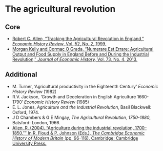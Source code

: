 # The agricultural revolution

## Core

+ [Robert C. Allen, "Tracking the Agricultural Revolution in England," *Economic History Review*, Vol. 52, No. 2, 1999.](https://www.jstor.org/stable/2599937){target="_blank"}
+ [Morgan Kelly and Cormac O Grada, "Numerare Est Errare: Agricultural Output and Food Supply in England Before and During the Industrial Revolution," *Journal of Economic History,* Vol. 73, No. 4, 2013.](https://www.jstor.org/stable/24551014){target="_blank"}

## Additional

+ M. Turner, ‘Agricultural productivity in the Eighteenth Century’ *Economic History Review* (1982)
+ R.V. Jackson, ‘Growth and Deceleration in English Agriculture 1660-1790’ *Economic History Review* (1985)
+ E. L. Jones, *Agriculture and the Industrial Revolution*, Basil Blackwell: Oxford, 1974.
+ J D Chambers & G E Mingay, *The Agricultural Revolution, 1750-1880*, Batsford: London, 1966.
+ [Allen, R. (2004). "Agriculture during the industrial revolution, 1700–1850."" In R. Floud & P. Johnson (Eds.), *The Cambridge Economic History of Modern Britain* (pp. 96-116). Cambridge: Cambridge University Press.](https://doi.org/10.1017/CHOL9780521820363.005){target="_blank"}
